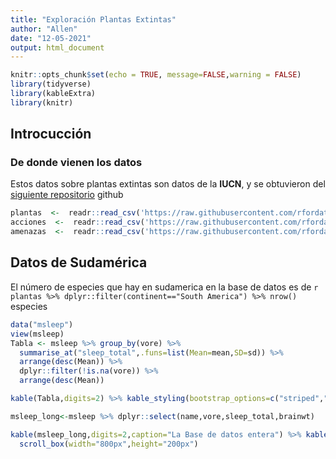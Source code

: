```yaml
---
title: "Exploración Plantas Extintas"
author: "Allen"
date: "12-05-2021"
output: html_document
---
```


```r
knitr::opts_chunk$set(echo = TRUE, message=FALSE,warning = FALSE)
library(tidyverse)
library(kableExtra)
library(knitr)
```
## Introcucción

### De donde vienen los datos

Estos datos sobre plantas extintas son datos de la **IUCN**, y se obtuvieron 
del [siguiente  repositorio](https://github.com/rfordatascience/tidytuesday) github


```r
plantas  <-  readr::read_csv('https://raw.githubusercontent.com/rfordatascience/tidytuesday/master/data/2020/2020-08-18/plants.csv')
acciones  <-  readr::read_csv('https://raw.githubusercontent.com/rfordatascience/tidytuesday/master/data/2020/2020-08-18/actions.csv')
amenazas  <-  readr::read_csv('https://raw.githubusercontent.com/rfordatascience/tidytuesday/master/data/2020/2020-08-18/threats.csv')
```

## Datos de Sudamérica

El número de especies que hay en sudamerica en la base de datos es de `r plantas %>% dplyr::filter(continent=="South America") %>% nrow()` especies


```r
data("msleep")
view(msleep)
Tabla <- msleep %>% group_by(vore) %>%  
  summarise_at("sleep_total",.funs=list(Mean=mean,SD=sd)) %>% 
  arrange(desc(Mean)) %>% 
  dplyr::filter(!is.na(vore)) %>% 
  arrange(desc(Mean))

kable(Tabla,digits=2) %>% kable_styling(bootstrap_options=c("striped","hover","condensed"),full_width=F)
```


```r
msleep_long<-msleep %>% dplyr::select(name,vore,sleep_total,brainwt)

kable(msleep_long,digits=2,caption="La Base de datos entera") %>% kable_styling(bootstrap_options=c("striped","hover","condensed"),full_width=F) %>% 
  scroll_box(width="800px",height="200px")
```



